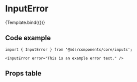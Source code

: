 
<Meta title="Components/core/inputs/InputError" component={InputError} />

# InputError

<Description of={InputError} />


<Canvas withToolbar>
  <Story name="Default" args={{ text: 'This is an example error text.' }}>
    {Template.bind({})}
  </Story>
</Canvas>

## Code example

```tsx
import { InputError } from '@mds/components/core/inputs';
```

```tsx
<InputError error="This is an example error text." />
```

## Props table

<ArgsTable of={InputError} />
